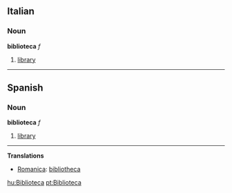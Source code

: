 ==Italian==
===Noun===
'''biblioteca''' ''f''

#[[library]]

----

==Spanish==
===Noun===
'''biblioteca''' ''f''

#[[library]]

----

'''Translations'''

*[[Romanica]]: [[bibliotheca]]

[[hu:Biblioteca]]
[[pt:Biblioteca]]